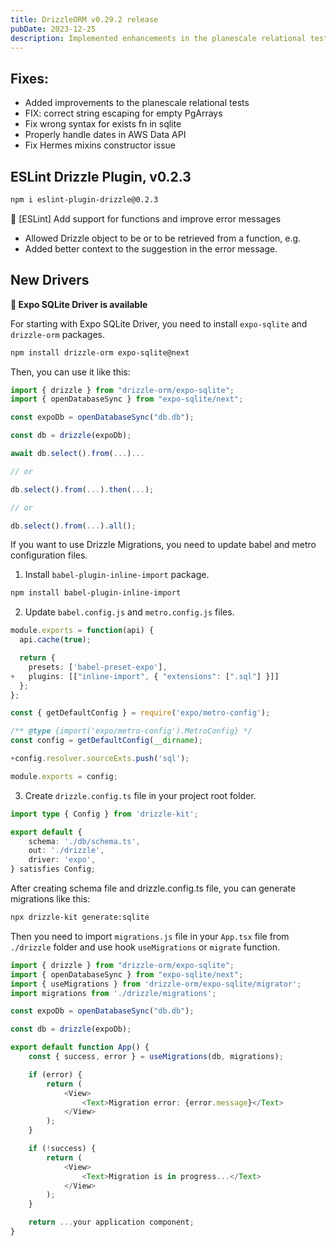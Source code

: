 ```yaml
---
title: DrizzleORM v0.29.2 release
pubDate: 2023-12-25
description: Implemented enhancements in the planescale relational tests. Corrected string escaping for empty PgArrays. Rectified syntax error for the exists function in SQLite. Ensured proper handling of dates in AWS Data API. Resolved the Hermes mixins constructor issue.
---
```


## Fixes: 

- Added improvements to the planescale relational tests
- FIX: correct string escaping for empty PgArrays
- Fix wrong syntax for exists fn in sqlite
- Properly handle dates in AWS Data API
- Fix Hermes mixins constructor issue

## ESLint Drizzle Plugin, v0.2.3

```bash
npm i eslint-plugin-drizzle@0.2.3
```

🎉 [ESLint] Add support for functions and improve error messages

- Allowed Drizzle object to be or to be retrieved from a function, e.g.
- Added better context to the suggestion in the error message.

## New Drivers

**🎉 Expo SQLite Driver is available**

For starting with Expo SQLite Driver, you need to install `expo-sqlite` and `drizzle-orm` packages.

```bash
npm install drizzle-orm expo-sqlite@next
```

Then, you can use it like this:

```ts
import { drizzle } from "drizzle-orm/expo-sqlite";
import { openDatabaseSync } from "expo-sqlite/next";

const expoDb = openDatabaseSync("db.db");

const db = drizzle(expoDb);

await db.select().from(...)...

// or

db.select().from(...).then(...);

// or

db.select().from(...).all();
```

If you want to use Drizzle Migrations, you need to update babel and metro configuration files.

1. Install `babel-plugin-inline-import` package.

```bash
npm install babel-plugin-inline-import
```

2. Update `babel.config.js` and `metro.config.js` files.

```ts filename="babel.config.js" copy {6}
module.exports = function(api) {
  api.cache(true);

  return {
    presets: ['babel-preset-expo'],
+   plugins: [["inline-import", { "extensions": [".sql"] }]]
  };
};
```

```ts filename="metro.config.js" copy {6}
const { getDefaultConfig } = require('expo/metro-config');

/** @type {import('expo/metro-config').MetroConfig} */
const config = getDefaultConfig(__dirname);

+config.resolver.sourceExts.push('sql');

module.exports = config;
```

3. Create `drizzle.config.ts` file in your project root folder.

```ts
import type { Config } from 'drizzle-kit';

export default {
	schema: './db/schema.ts',
	out: './drizzle',
	driver: 'expo',
} satisfies Config;
```

After creating schema file and drizzle.config.ts file, you can generate migrations like this:

```bash
npx drizzle-kit generate:sqlite
```

Then you need to import `migrations.js` file in your `App.tsx` file from `./drizzle` folder and use hook `useMigrations` or `migrate` function.

```ts
import { drizzle } from "drizzle-orm/expo-sqlite";
import { openDatabaseSync } from "expo-sqlite/next";
import { useMigrations } from 'drizzle-orm/expo-sqlite/migrator';
import migrations from './drizzle/migrations';

const expoDb = openDatabaseSync("db.db");

const db = drizzle(expoDb);

export default function App() {
    const { success, error } = useMigrations(db, migrations);

    if (error) {
        return (
            <View>
                <Text>Migration error: {error.message}</Text>
            </View>
        );
    }

    if (!success) {
        return (
            <View>
                <Text>Migration is in progress...</Text>
            </View>
        );
    }

    return ...your application component;
}
```